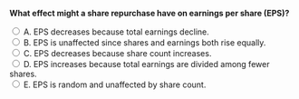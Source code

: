 ::: {.question-block}

<form onsubmit="event.preventDefault(); checkAnswer('module10_mcq_q37')" data-correct-answer="D">
<strong style="display: block;">What effect might a share repurchase have on earnings per share (EPS)?</strong>

<label><input type="radio" name="module10_mcq_q37" value="A"> A. EPS decreases because total earnings decline.</label><br>
<label><input type="radio" name="module10_mcq_q37" value="B"> B. EPS is unaffected since shares and earnings both rise equally.</label><br>
<label><input type="radio" name="module10_mcq_q37" value="C"> C. EPS decreases because share count increases.</label><br>
<label><input type="radio" name="module10_mcq_q37" value="D"> D. EPS increases because total earnings are divided among fewer shares.</label><br>
<label><input type="radio" name="module10_mcq_q37" value="E"> E. EPS is random and unaffected by share count.</label><br>
</form>

<div id="feedback-module10_mcq_q37" class="feedback" data-status="" style="display:none;">
✅ D is correct. Share repurchases reduce the number of outstanding shares, which can raise EPS if total earnings remain constant.
</div>

:::
